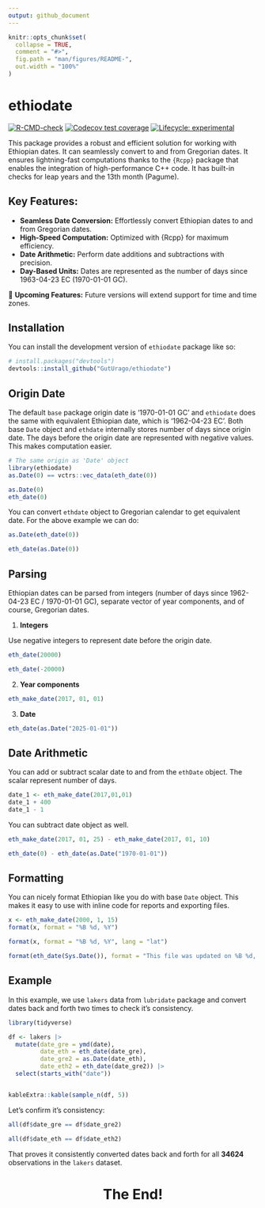 ```yaml
---
output: github_document
---
```


<!-- README.md is generated from README.Rmd. Please edit that file -->

```r
knitr::opts_chunk$set(
  collapse = TRUE,
  comment = "#>",
  fig.path = "man/figures/README-",
  out.width = "100%"
)
```

# ethiodate

<!-- badges: start -->
[![R-CMD-check](https://github.com/GutUrago/ethiodate/actions/workflows/R-CMD-check.yaml/badge.svg)](https://github.com/GutUrago/ethiodate/actions/workflows/R-CMD-check.yaml)
[![Codecov test coverage](https://codecov.io/gh/GutUrago/ethiodate/graph/badge.svg)](https://app.codecov.io/gh/GutUrago/ethiodate)
[![Lifecycle: experimental](https://img.shields.io/badge/lifecycle-experimental-orange.svg)](https://lifecycle.r-lib.org/articles/stages.html#experimental)
<!-- badges: end -->

This package provides a robust and efficient solution for working with Ethiopian dates. It can seamlessly convert to and from Gregorian dates. It ensures lightning-fast computations thanks to the `{Rcpp}` package that enables the integration of high-performance C++ code. It has built-in checks for leap years and the 13th month (Pagume).

## Key Features:

- **Seamless Date Conversion:** Effortlessly convert Ethiopian dates to and from Gregorian dates.
- **High-Speed Computation:** Optimized with {Rcpp} for maximum efficiency.
- **Date Arithmetic:** Perform date additions and subtractions with precision.
- **Day-Based Units:** Dates are represented as the number of days since 1963-04-23 EC (1970-01-01 GC).

🚀 **Upcoming Features:** Future versions will extend support for time and time zones.

## Installation

You can install the development version of `ethiodate` package like so:

``` r
# install.packages("devtools")
devtools::install_github("GutUrago/ethiodate")
```


## Origin Date

The default `base` package origin date is '1970-01-01 GC' and `ethiodate` does the same with equivalent Ethiopian date, which is '1962-04-23 EC'. Both base `Date` object and `ethdate` internally stores number of days since origin date. The days before the origin date are represented with negative values. This makes computation easier.

```r
# The same origin as 'Date' object
library(ethiodate)
as.Date(0) == vctrs::vec_data(eth_date(0))

as.Date(0)
eth_date(0)
```

You can convert `ethdate` object to Gregorian calendar to get equivalent date. For the above example we can do:


```r
as.Date(eth_date(0))
```

```r
eth_date(as.Date(0))
```

## Parsing

Ethiopian dates can be parsed from integers (number of days since 1962-04-23 EC / 1970-01-01 GC), separate vector of year components, and of course, Gregorian dates.

1. **Integers**

Use negative integers to represent date before the origin date.

```r
eth_date(20000)
```

```r
eth_date(-20000)
```


2. **Year components**

```r
eth_make_date(2017, 01, 01)
```

3. **Date**

```r
eth_date(as.Date("2025-01-01"))
```


## Date Arithmetic

You can add or subtract scalar date to and from the `ethDate` object. The scalar represent number of days.

```r
date_1 <- eth_make_date(2017,01,01)
date_1 + 400
date_1 - 1
```

You can subtract date object as well.

```r
eth_make_date(2017, 01, 25) - eth_make_date(2017, 01, 10)

eth_date(0) - eth_date(as.Date("1970-01-01"))

```

## Formatting

You can nicely format Ethiopian like you do with base `Date` object. This makes it easy to use with inline code for reports and exporting files.

```r
x <- eth_make_date(2000, 1, 15)
format(x, format = "%B %d, %Y")
```
```r
format(x, format = "%B %d, %Y", lang = "lat")
```


```r
format(eth_date(Sys.Date()), format = "This file was updated on %B %d, %Y EC.", lang = "en")
```


## Example

In this example, we use `lakers` data from `lubridate` package and convert dates back and forth two times to check it's consistency.

```r
library(tidyverse)

df <- lakers |> 
  mutate(date_gre = ymd(date),
         date_eth = eth_date(date_gre),
         date_gre2 = as.Date(date_eth),
         date_eth2 = eth_date(date_gre2)) |> 
  select(starts_with("date"))


kableExtra::kable(sample_n(df, 5))
```


Let's confirm it's consistency:

```r
all(df$date_gre == df$date_gre2)
```

```r
all(df$date_eth == df$date_eth2)
```

That proves it consistently converted dates back and forth for all **34624** observations in the `lakers` dataset.


```{=html}
<div>
<h1 style="text-align: center; color=blue">The End!</h1>
</div>
```

